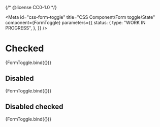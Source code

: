 {/* @license CC0-1.0 */}


<Meta
  id="css-form-toggle"
  title="CSS Component/Form toggle/State"
  component={FormToggle}
  parameters={{
    status: {
      type: "WORK IN PROGRESS",
    },
  }}
/>

# Checked

<Canvas>
  <Story
    name="Checked"
    args={{
      checked: true,
    }}
  >
    {FormToggle.bind({})}
  </Story>
</Canvas>

## Disabled

<Canvas>
  <Story
    name="Disabled"
    args={{
      checked: true,
      disabled: true,
    }}
  >
    {FormToggle.bind({})}
  </Story>
</Canvas>

## Disabled checked

<Canvas>
  <Story
    name="Checked and Disabled"
    args={{
      disabled: true,
      checked: true,
    }}
  >
    {FormToggle.bind({})}
  </Story>
</Canvas>
